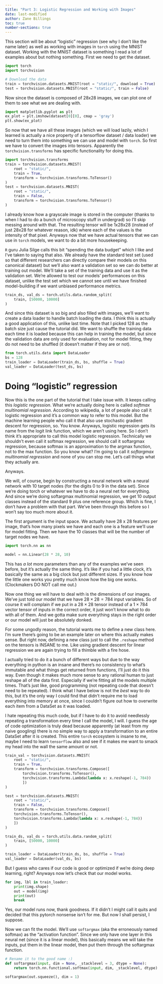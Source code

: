```yaml
---
title: "Part 3: Logistic Regression and Working with Images"
date: last-modified
author: Zane Billings
toc: true
number-sections: true
---
```


This section will be about "logistic" regression (see why I don't like the
name later) as well as working with images in `torch` using the MNIST
dataset. Working with the MNIST dataset is something I read a lot of examples
about but nothing something. First we need to get the dataset.

```python
import torch
import torchvision

# Download the data
train = torchvision.datasets.MNIST(root = "static/", download = True)
test = torchvision.datasets.MNIST(root = "static/", train = False)
```

Now since the dataset is composed of 28x28 images, we can plot one of them
to see what we are dealing with.

```python
import matplotlib.pyplot as plt
ex_plot = plt.imshow(dataset[0][0], cmap = 'gray')
plt.show(ex_plot)
```

So now that we have all these images (which we will load lazily, which
I learned is actually a nice property of a tensorflow dataset / data loader)
we need to turn them into something we can use and model with `torch`. So
first we have to convert the images into tensors. Apparently the
`torchvision.transforms` has specific functionality for doing this.

```python
import torchvision.transforms
train = torchvision.datasets.MNIST(
	root = "static/",
	train = True,
	transform = torchvision.transforms.ToTensor()
)
test = torchvision.datasets.MNIST(
	root = "static/",
	train = False,
	transform = torchvision.transforms.ToTensor()
)
```

I already know how a grayscale image is stored in the computer (thanks to
when I had to do a bunch of microscopy stuff in undergrad) so I'll skip
messing around with that. The resulting tensor will be 1x28x28 (instead of just
28x28 for whatever reason, idk) where each of the values is the intensity of
that pixel. Anyways now that we have actual tensors that we can use in
`torch` models, we want to do a bit more housekeeping.

`R` guru Julia Silge
calls this bit "spending the data budget" which I like and I've taken to
saying that also. We already have the standard test set (used so that different
researchers can directly compare their models on this canonical dataset)
but we'll also want a validation set so we can do better at training out model.
We'll take a set of the training data and use it as the validation set. We're
allowed to test our models' performances on this dataset, unlike the test set
which we cannot see until we have finished model-building if we want unbiased
performance metrics.

```python
train_ds, val_ds = torch.utils.data.random_split(
	train, [50000, 10000]
)
```

And since this dataset is so big and also filled with images, we'll want to
create a data loader to handle batch loading the data. I think this is 
actually a good application of this, unlike last time. Note that I picked
128 as the batch size just cause the tutorial did. We want to shuffle the
training data each time it is loaded because this can help in training the
model, but since the validation data are only used for evaluation, not for
model fitting, they do not need to be shuffled (it doesn't matter if they are
or not).

```python
from torch.utils.data import DataLoader
bs = 128
train_loader = DataLoader(train_ds, bs, shuffle = True)
val_loader = DataLoader(test_ds, bs)
```

# Doing "logistic" regression

Now this is the one part of the tutorial that I take issue with. It keeps
calling this *logistic regression*. What we're actually doing here is
called *softmax multinomial regression*. According to wikipedia, a lot of
people also call it logistic regression and it's a common way to refer to
this model. But the machine learning people who call it that also use
stochastic gradient descent for regression, so. You know. Anyways, 
logistic regression gets its name from the logit link function, which we
aren't using here. So I don't think it's appropriate to call this model
logistic regression. Technically we shouldn't even call it softmax regression,
we should call it softargmax regression, because softmax is an approximation
to the argmax function, not to the max function. So you know what?
I'm going to call it *softargmax multinomial regression* and none of you
can stop me. Let's call things what they actually are.

Anyways.

We will, of course, begin by constructing a neural network with a neural
network with 10 target nodes (for the digits 0 to 9 in the data set). Since we're
doing torch or whatever we have to do a neural net for everything. And since
we're doing softargmax multinomial regression, we get 10 output classes instead
of the standard 9 plus one reference group. Which is fine, I don't have a
problem with that part. We've been through this before so I won't say too much
more about it.

The first argument is the input space. We actually have 28 x 28 features
per image, that's how many pixels we have and each one is a feature
we'll use for model fitting. Then we have the 10 classes that will be the
number of target nodes we have.

```python
import torch.nn as nn

model = nn.Linear(28 * 28, 10)
```

This has *a lot* more parameters than any of the examples we've seen
before, but it's actually the same thing. It's like if you had a little
clock, it's basically the same as a big clock but just different sizes. If you
know how the little one works you pretty much know how the big one works.
(Clockmakers DO NOT call me out.)

Now one thing we will have to deal with is the dimensions of our images. We've
just told our model that we have $28 \times 28 = 784$ input variables. So
of course it will complain if we put in a $28 \times 28$ tensor instead of a
$1 \times 784$ vector tensor of inputs in the correct order, it just won't
know what to do with all of them. And we gotta make sure everything stays in
the right order or our model will just be absolutely donked.

For some ungodly reason, the tutorial wants me to define a new class here. I'm
sure there's going to be an example later on where this actually makes sense.
But right now, defining a new class just to call the `.reshape` method on
the tensors is INSANE to me. Like using gradient descent for linear regression
we are again trying to fill a thimble with a fire hose.

I actually tried to do it a bunch of different ways but due to the way
everything in python is an insane and there's no consistency to what's immutable
and what things get returned from functions, I'll just do it this way. Even
though it makes much more sense to any rational human to just reshape all of
the data first. Especially if we're fitting all the models multiple times.
That's just like, good programming (not repeating code that doesn't need to
be repeated). I think what I have below is not the *best* way to do this,
but it's the only way I could find that didn't require me to load everything
into memory at once, since I couldn't figure out how to overwrite each item
from a DataSet as it was loaded.

I hate repeating this much code, but if I have to do it to avoid needlessly
repeating a transformation every time I call the model, I will. I guess the
age of code optimization is truly dead because apparently (at least from my
naive googling) there is no simple way to apply a transformation to an entire
DataSet after it is created. This entire `torch` ecosystem is insane to me,
maybe I need to learn `tensorflow` also and see if it makes me want to smack
my head into the wall the same amount or not.

```python
train_val = torchvision.datasets.MNIST(
	root = "static/",
	train = True,
	transform = torchvision.transforms.Compose([
		torchvision.transforms.ToTensor(),
		torchvision.transforms.Lambda(lambda x: x.reshape(-1, 784))
		])
)

test = torchvision.datasets.MNIST(
	root = "static/",
	train = False,
	transform = torchvision.transforms.Compose([
	torchvision.transforms.ToTensor(),
	torchvision.transforms.Lambda(lambda x: x.reshape(-1, 784))
	])
)

train_ds, val_ds = torch.utils.data.random_split(
	train, [50000, 10000]
)

train_loader = DataLoader(train_ds, bs, shuffle = True)
val_loader = DataLoader(val_ds, bs)
```

But I guess who cares if our code is good or optimized if we're doing deep
learning, right? Anyways now let's check that our model works.

```python
for img, lbl in train_loader:
	print(img.shape)
	out = model(img)
	print(out)
	break
```

Yes, our model runs now, thank goodness. If it didn't I might call it quits and
decided that this pytorch nonsense isn't for me. But now I shall
persist, I suppose.

Now we can fit the model. We'll use `softargmax` (aka the erroneously
named softmax) as the "activation function". Since we only have one layer in
this neural net (since it is a linear model), this basically means we will
take the inputs, put them in the linear model, then put them through the
softargmax function.

```python
# Rename it to the good name :)
def softargmax(input, dim = None, _stacklevel = 3, dtype = None):
	return torch.nn.functional.softmax(input, dim, _stacklevel, dtype)

softargmax(out.squeeze(), dim = 1)
```



<!-- END OF FILE -->
